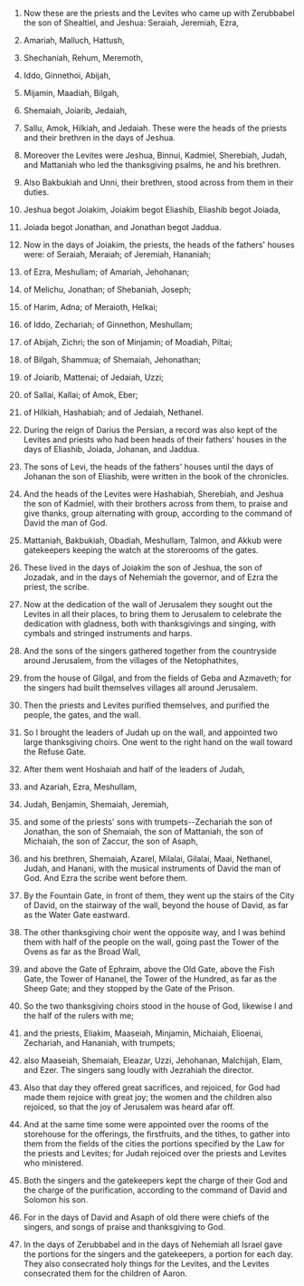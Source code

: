 
1. Now these are the priests and the Levites who came up with Zerubbabel the son of Shealtiel, and Jeshua: Seraiah, Jeremiah, Ezra,

2. Amariah, Malluch, Hattush,

3. Shechaniah, Rehum, Meremoth,

4. Iddo, Ginnethoi, Abijah,

5. Mijamin, Maadiah, Bilgah,

6. Shemaiah, Joiarib, Jedaiah,

7. Sallu, Amok, Hilkiah, and Jedaiah. These were the heads of the priests and their brethren in the days of Jeshua.

8. Moreover the Levites were Jeshua, Binnui, Kadmiel, Sherebiah, Judah, and Mattaniah who led the thanksgiving psalms, he and his brethren.

9. Also Bakbukiah and Unni, their brethren, stood across from them in their duties.

10. Jeshua begot Joiakim, Joiakim begot Eliashib, Eliashib begot Joiada,

11. Joiada begot Jonathan, and Jonathan begot Jaddua.

12. Now in the days of Joiakim, the priests, the heads of the fathers' houses were: of Seraiah, Meraiah; of Jeremiah, Hananiah;

13. of Ezra, Meshullam; of Amariah, Jehohanan;

14. of Melichu, Jonathan; of Shebaniah, Joseph;

15. of Harim, Adna; of Meraioth, Helkai;

16. of Iddo, Zechariah; of Ginnethon, Meshullam;

17. of Abijah, Zichri; the son of Minjamin; of Moadiah, Piltai;

18. of Bilgah, Shammua; of Shemaiah, Jehonathan;

19. of Joiarib, Mattenai; of Jedaiah, Uzzi;

20. of Sallai, Kallai; of Amok, Eber;

21. of Hilkiah, Hashabiah; and of Jedaiah, Nethanel.

22. During the reign of Darius the Persian, a record was also kept of the Levites and priests who had been heads of their fathers' houses in the days of Eliashib, Joiada, Johanan, and Jaddua.

23. The sons of Levi, the heads of the fathers' houses until the days of Johanan the son of Eliashib, were written in the book of the chronicles.

24. And the heads of the Levites were Hashabiah, Sherebiah, and Jeshua the son of Kadmiel, with their brothers across from them, to praise and give thanks, group alternating with group, according to the command of David the man of God.

25. Mattaniah, Bakbukiah, Obadiah, Meshullam, Talmon, and Akkub were gatekeepers keeping the watch at the storerooms of the gates.

26. These lived in the days of Joiakim the son of Jeshua, the son of Jozadak, and in the days of Nehemiah the governor, and of Ezra the priest, the scribe.

27. Now at the dedication of the wall of Jerusalem they sought out the Levites in all their places, to bring them to Jerusalem to celebrate the dedication with gladness, both with thanksgivings and singing, with cymbals and stringed instruments and harps.

28. And the sons of the singers gathered together from the countryside around Jerusalem, from the villages of the Netophathites,

29. from the house of Gilgal, and from the fields of Geba and Azmaveth; for the singers had built themselves villages all around Jerusalem.

30. Then the priests and Levites purified themselves, and purified the people, the gates, and the wall.

31. So I brought the leaders of Judah up on the wall, and appointed two large thanksgiving choirs. One went to the right hand on the wall toward the Refuse Gate.

32. After them went Hoshaiah and half of the leaders of Judah,

33. and Azariah, Ezra, Meshullam,

34. Judah, Benjamin, Shemaiah, Jeremiah,

35. and some of the priests' sons with trumpets--Zechariah the son of Jonathan, the son of Shemaiah, the son of Mattaniah, the son of Michaiah, the son of Zaccur, the son of Asaph,

36. and his brethren, Shemaiah, Azarel, Milalai, Gilalai, Maai, Nethanel, Judah, and Hanani, with the musical instruments of David the man of God. And Ezra the scribe went before them.

37. By the Fountain Gate, in front of them, they went up the stairs of the City of David, on the stairway of the wall, beyond the house of David, as far as the Water Gate eastward.

38. The other thanksgiving choir went the opposite way, and I was behind them with half of the people on the wall, going past the Tower of the Ovens as far as the Broad Wall,

39. and above the Gate of Ephraim, above the Old Gate, above the Fish Gate, the Tower of Hananel, the Tower of the Hundred, as far as the Sheep Gate; and they stopped by the Gate of the Prison.

40. So the two thanksgiving choirs stood in the house of God, likewise I and the half of the rulers with me;

41. and the priests, Eliakim, Maaseiah, Minjamin, Michaiah, Elioenai, Zechariah, and Hananiah, with trumpets;

42. also Maaseiah, Shemaiah, Eleazar, Uzzi, Jehohanan, Malchijah, Elam, and Ezer. The singers sang loudly with Jezrahiah the director.

43. Also that day they offered great sacrifices, and rejoiced, for God had made them rejoice with great joy; the women and the children also rejoiced, so that the joy of Jerusalem was heard afar off.

44. And at the same time some were appointed over the rooms of the storehouse for the offerings, the firstfruits, and the tithes, to gather into them from the fields of the cities the portions specified by the Law for the priests and Levites; for Judah rejoiced over the priests and Levites who ministered.

45. Both the singers and the gatekeepers kept the charge of their God and the charge of the purification, according to the command of David and Solomon his son.

46. For in the days of David and Asaph of old there were chiefs of the singers, and songs of praise and thanksgiving to God.

47. In the days of Zerubbabel and in the days of Nehemiah all Israel gave the portions for the singers and the gatekeepers, a portion for each day. They also consecrated holy things for the Levites, and the Levites consecrated them for the children of Aaron.


